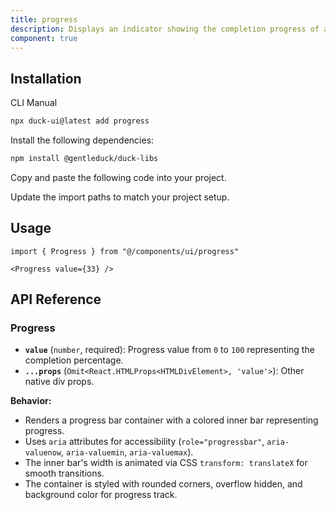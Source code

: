 ```yaml
---
title: progress
description: Displays an indicator showing the completion progress of a task, typically displayed as a progress bar.
component: true
---
```


<ComponentPreview
  name="progress-1"
  description="A progress bar component."
/>

## Installation

<Tabs defaultValue="cli">

<TabsList>
  <TabsTrigger value="cli">CLI</TabsTrigger>
  <TabsTrigger value="manual">Manual</TabsTrigger>
</TabsList>
<TabsContent value="cli">

```bash
npx duck-ui@latest add progress
```

</TabsContent>

<TabsContent value="manual">

<Steps>

<Step>Install the following dependencies:</Step>

```bash
npm install @gentleduck/duck-libs
```

<Step>Copy and paste the following code into your project.</Step>

<ComponentSource name="progress" />

<Step>Update the import paths to match your project setup.</Step>

</Steps>

</TabsContent>

</Tabs>

## Usage

```tsx
import { Progress } from "@/components/ui/progress"
```

```tsx
<Progress value={33} />
```

## API Reference

### **Progress**

* **`value`** (`number`, required): Progress value from `0` to `100` representing the completion percentage.
* **`...props`** (`Omit<React.HTMLProps<HTMLDivElement>, 'value'>`): Other native div props.

**Behavior:**

* Renders a progress bar container with a colored inner bar representing progress.
* Uses `aria` attributes for accessibility (`role="progressbar"`, `aria-valuenow`, `aria-valuemin`, `aria-valuemax`).
* The inner bar's width is animated via CSS `transform: translateX` for smooth transitions.
* The container is styled with rounded corners, overflow hidden, and background color for progress track.

